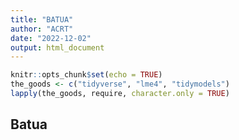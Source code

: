 ```yaml
---
title: "BATUA"
author: "ACRT"
date: "2022-12-02"
output: html_document
---
```


```r
knitr::opts_chunk$set(echo = TRUE)
the_goods <- c("tidyverse", "lme4", "tidymodels")
lapply(the_goods, require, character.only = TRUE)
```

## Batua
```r
```

